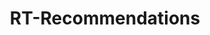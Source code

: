 ---
order: 2
title: RT-Recommendations
description:
    "Web app that recommends new movies and tv shows based on your preferences
    including genres, ratings, platforms, and Rotten Tomatoes scores. All information is 
    freshly scraped from the Rotten Tomatoes website, ensuring relevant results. The app currently supports six
    different functions, each with extensive customization. Try it out!"
longDescription: 
    "I started this project in the summer of 2022, my original goal being to teach myself how to
    webscrape pages with Python. After writing the scraping modules, I wanted to make my project
    more accesible by turning it into a web app, so I taught myself the basics of Flask, HTML/CSS, and JS.
    Deploying the app posed a problem, however, as I hadn't thought about the system architecture at all
    and the http requests were timing out due to the long scraping tasks. On Heroku, I found a solution by 
    adding a worker dyno and using Redis to store job results as well as cache similar requests. I've been
    maintaining and upgrading the app ever since; I recently migrated the app to AWS Elastic Beanstalk and switched my task
    worker to Celery, and I'm planning on improving the frontend in the future."
thumbnail: rt_recs.png
image: rt_recs.png
skills: ["Flask", "HTML/CSS", "JavaScript", "Bulma", "Celery", "Redis", "Heroku", "AWS EB"]
pos: right
github_url: https://github.com/Danielpark1239/RT_Recommendations
site_url: https://rt-recs.com
picture_url: https://rt-recs.com
---